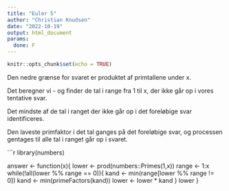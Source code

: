 ```yaml
---
title: "Euler 5"
author: "Christian Knudsen"
date: "2022-10-19"
output: html_document
params:
  done: F
---
```


```r
knitr::opts_chunk$set(echo = TRUE)
```

Den nedre grænse for svaret er produktet af primtallene under x.

Det beregner vi - og finder de tal i range fra 1 til x, der ikke går op i vores
tentative svar.

Det mindste af de tal i ranget der ikke går op i det foreløbige svar identificeres.

Den laveste primfaktor i det tal ganges på det foreløbige svar, og processen
gentages til alle tal i ranget går op i svaret.

```r
library(numbers)

answer <- function(x){
  lower <- prod(numbers::Primes(1,x))
  range <- 1:x
  while(!all(lower %% range == 0)){
    kand <- min(range[lower %% range != 0])
    kand <- min(primeFactors(kand)) 
    lower <- lower * kand
  }
  lower
}
